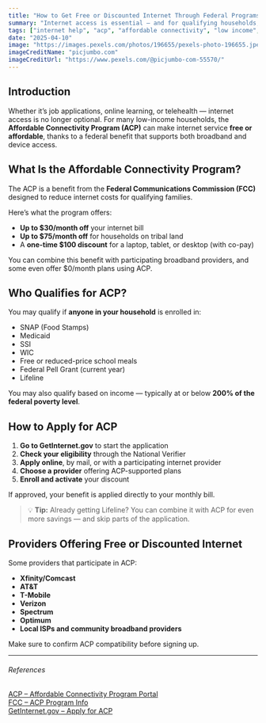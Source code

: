 ```yaml
---
title: "How to Get Free or Discounted Internet Through Federal Programs"
summary: "Internet access is essential — and for qualifying households, it can be free or heavily discounted. This article explains how the Affordable Connectivity Program (ACP) works and how to apply for monthly savings on broadband service."
tags: ["internet help", "acp", "affordable connectivity", "low income", "broadband"]
date: "2025-04-10"
image: "https://images.pexels.com/photos/196655/pexels-photo-196655.jpeg"
imageCreditName: "picjumbo.com"
imageCreditUrl: "https://www.pexels.com/@picjumbo-com-55570/"
---
```


## Introduction

Whether it’s job applications, online learning, or telehealth — internet access is no longer optional. For many low-income households, the **Affordable Connectivity Program (ACP)** can make internet service **free or affordable**, thanks to a federal benefit that supports both broadband and device access.

## What Is the Affordable Connectivity Program?

The ACP is a benefit from the **Federal Communications Commission (FCC)** designed to reduce internet costs for qualifying families.

Here’s what the program offers:

- **Up to $30/month off** your internet bill  
- **Up to $75/month off** for households on tribal land  
- A **one-time $100 discount** for a laptop, tablet, or desktop (with co-pay)

You can combine this benefit with participating broadband providers, and some even offer $0/month plans using ACP.

## Who Qualifies for ACP?

You may qualify if **anyone in your household** is enrolled in:

- SNAP (Food Stamps)
- Medicaid
- SSI
- WIC
- Free or reduced-price school meals
- Federal Pell Grant (current year)
- Lifeline

You may also qualify based on income — typically at or below **200% of the federal poverty level**.

## How to Apply for ACP

1. **Go to GetInternet.gov** to start the application  
2. **Check your eligibility** through the National Verifier  
3. **Apply online**, by mail, or with a participating internet provider  
4. **Choose a provider** offering ACP-supported plans  
5. **Enroll and activate** your discount  

If approved, your benefit is applied directly to your monthly bill.

> 💡 **Tip:** Already getting Lifeline? You can combine it with ACP for even more savings — and skip parts of the application.

## Providers Offering Free or Discounted Internet

Some providers that participate in ACP:

- **Xfinity/Comcast**
- **AT&T**
- **T-Mobile**
- **Verizon**
- **Spectrum**
- **Optimum**
- **Local ISPs and community broadband providers**

Make sure to confirm ACP compatibility before signing up.

***

###### References

<a href="https://www.affordableconnectivity.gov" target="_blank" rel="noopener noreferrer">ACP – Affordable Connectivity Program Portal</a><br />
<a href="https://www.fcc.gov/acp" target="_blank" rel="noopener noreferrer">FCC – ACP Program Info</a><br />
<a href="https://www.getinternet.gov" target="_blank" rel="noopener noreferrer">GetInternet.gov – Apply for ACP</a>